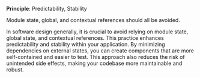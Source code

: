 **Principle**: Predictability, Stability

Module state, global, and contextual references should
all be avoided.

<Wisdom>
  In software design generally, it is
  crucial to avoid relying on module
  state, global state, and contextual
  references. This practice enhances
  predictability and stability within
  your application. By minimizing
  dependencies on external states, you
  can create components that are more
  self-contained and easier to test.
  This approach also reduces the risk of
  unintended side effects, making your
  codebase more maintainable and robust.
</Wisdom>
